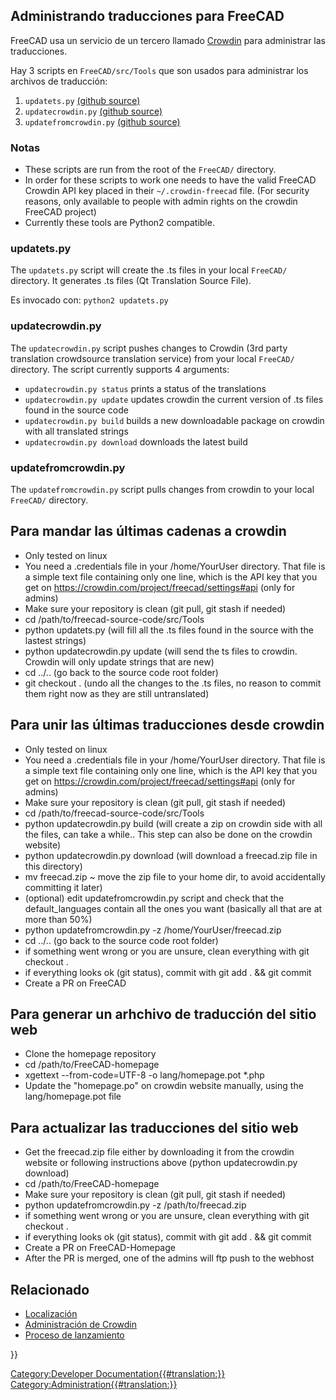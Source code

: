 <languages/>
{{TOCright}}
<span id="Managing_Translations_for_FreeCAD"></span>
== Administrando traducciones para FreeCAD ==

FreeCAD usa un servicio de un tercero llamado [https://crowdin.com/project/freecad Crowdin] para administrar las traducciones. 

Hay 3 scripts en <code>FreeCAD/src/Tools</code> que son usados para administrar los archivos de traducción:
# <code>updatets.py</code> [https://github.com/FreeCAD/FreeCAD/blob/master/src/Tools/updatets.py (github source)]
# <code>updatecrowdin.py</code> [https://github.com/FreeCAD/FreeCAD/blob/master/src/Tools/updatecrowdin.py (github source)]
# <code>updatefromcrowdin.py</code> [https://github.com/FreeCAD/FreeCAD/blob/master/src/Tools/updatefromcrowdin.py (github source)]

<span id="Notes"></span>
=== Notas ===

* These scripts are run from the root of the <code>FreeCAD/</code> directory. 
* In order for these scripts to work one needs to have the valid FreeCAD Crowdin API key placed in their <code>~/.crowdin-freecad</code> file. (For security reasons, only available to people with admin rights on the crowdin FreeCAD project)
* Currently these tools are Python2 compatible.
 
=== updatets.py ===

The <code>updatets.py</code> script will create the .ts files in your local <code>FreeCAD/</code> directory. It generates .ts files (Qt Translation Source File). 

Es invocado con:
<code>python2 updatets.py</code>

=== updatecrowdin.py ===

The <code>updatecrowdin.py</code> script pushes changes to Crowdin (3rd party translation crowdsource translation service) from your local <code>FreeCAD/</code> directory. The script currently supports 4 arguments:

* <code>updatecrowdin.py status</code> prints a status of the translations
* <code>updatecrowdin.py update</code> updates crowdin the current version of .ts files found in the source code
* <code>updatecrowdin.py build</code> builds a new downloadable package on crowdin with all translated strings
* <code>updatecrowdin.py download</code> downloads the latest build

=== updatefromcrowdin.py ===

The <code>updatefromcrowdin.py</code> script pulls changes from crowdin to your local <code>FreeCAD/</code> directory.

<span id="To_send_latest_strings_to_crowdin"></span>
== Para mandar las últimas cadenas a crowdin ==

* Only tested on linux
* You need a .credentials file in your /home/YourUser directory. That file is a simple text file containing only one line, which is the API key that you get on https://crowdin.com/project/freecad/settings#api (only for admins)
* Make sure your repository is clean (git pull, git stash if needed)
* cd /path/to/freecad-source-code/src/Tools
* python updatets.py (will fill all the .ts files found in the source with the lastest strings)
* python updatecrowdin.py update (will send the ts files to crowdin. Crowdin will only update strings that are new)
* cd ../.. (go back to the source code root folder)
* git checkout . (undo all the changes to the .ts files, no reason to commit them right now as they are still untranslated)

<span id="To_merge_latest_translations_from_crowdin"></span>
== Para unir las últimas traducciones desde crowdin ==

* Only tested on linux
* You need a .credentials file in your /home/YourUser directory. That file is a simple text file containing only one line, which is the API key that you get on https://crowdin.com/project/freecad/settings#api (only for admins)
* Make sure your repository is clean (git pull, git stash if needed)
* cd /path/to/freecad-source-code/src/Tools
* python updatecrowdin.py build (will create a zip on crowdin side with all the files, can take a while.. This step can also be done on the crowdin website)
* python updatecrowdin.py download (will download a freecad.zip file in this directory)
* mv freecad.zip ~ move the zip file to your home dir, to avoid accidentally committing it later)
* (optional) edit updatefromcrowdin.py script and check that the default_languages contain all the ones you want (basically all that are at more than 50%)
* python updatefromcrowdin.py -z /home/YourUser/freecad.zip
* cd ../.. (go back to the source code root folder)
* if something went wrong  or you are unsure, clean everything with git checkout .
* if everything looks ok (git status), commit with git add . && git commit
* Create a PR on FreeCAD

<span id="To_generate_a_translation_file_from_the_website"></span>
== Para generar un arhchivo de traducción del sitio web ==

* Clone the homepage repository
* cd /path/to/FreeCAD-homepage
* xgettext --from-code=UTF-8 -o lang/homepage.pot *.php
* Update the "homepage.po" on crowdin website manually, using the lang/homepage.pot file

<span id="To_update_the_translations_of_the_website"></span>
== Para actualizar las traducciones del sitio web ==

* Get the freecad.zip file either by downloading it from the crowdin website or following instructions above (python updatecrowdin.py download)
* cd /path/to/FreeCAD-homepage
* Make sure your repository is clean (git pull, git stash if needed)
* python updatefromcrowdin.py -z /path/to/freecad.zip
* if something went wrong  or you are unsure, clean everything with git checkout .
* if everything looks ok (git status), commit with git add . && git commit
* Create a PR on FreeCAD-Homepage
* After the PR is merged, one of the admins will ftp push to the webhost

<span id="Related"></span>
== Relacionado ==

* [[Localisation/es|Localización]]
* [[Crowdin Administration/es|Administración de Crowdin]]
* [[Release process|Proceso de lanzamiento]]


{{Userdocnavi{{#translation:}}}}

[[Category:Developer Documentation{{#translation:}}]]

[[Category:Administration{{#translation:}}]]